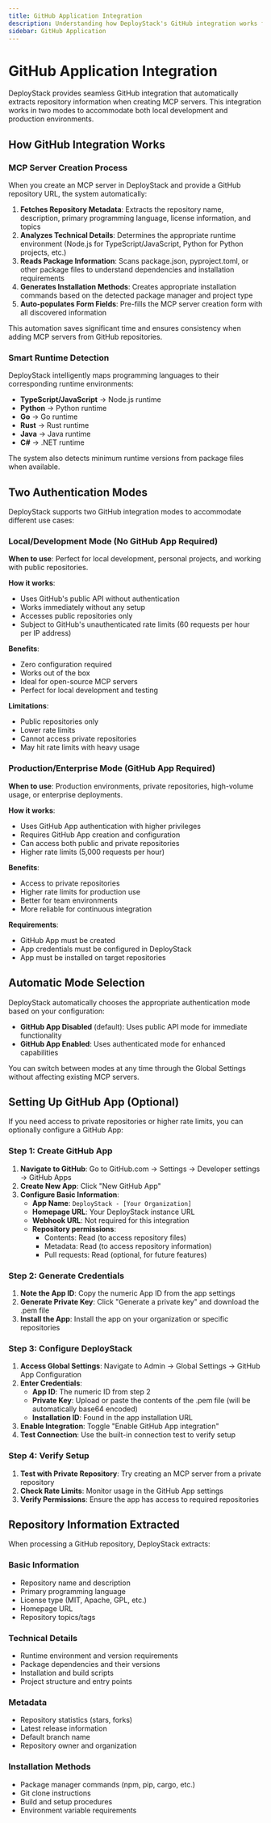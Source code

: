 ```yaml
---
title: GitHub Application Integration
description: Understanding how DeployStack's GitHub integration works for MCP server creation and repository information extraction.
sidebar: GitHub Application
---
```


# GitHub Application Integration

DeployStack provides seamless GitHub integration that automatically extracts repository information when creating MCP servers. This integration works in two modes to accommodate both local development and production environments.

## How GitHub Integration Works

### MCP Server Creation Process

When you create an MCP server in DeployStack and provide a GitHub repository URL, the system automatically:

1. **Fetches Repository Metadata**: Extracts the repository name, description, primary programming language, license information, and topics
2. **Analyzes Technical Details**: Determines the appropriate runtime environment (Node.js for TypeScript/JavaScript, Python for Python projects, etc.)
3. **Reads Package Information**: Scans package.json, pyproject.toml, or other package files to understand dependencies and installation requirements
4. **Generates Installation Methods**: Creates appropriate installation commands based on the detected package manager and project type
5. **Auto-populates Form Fields**: Pre-fills the MCP server creation form with all discovered information

This automation saves significant time and ensures consistency when adding MCP servers from GitHub repositories.

### Smart Runtime Detection

DeployStack intelligently maps programming languages to their corresponding runtime environments:

- **TypeScript/JavaScript** → Node.js runtime
- **Python** → Python runtime  
- **Go** → Go runtime
- **Rust** → Rust runtime
- **Java** → Java runtime
- **C#** → .NET runtime

The system also detects minimum runtime versions from package files when available.

## Two Authentication Modes

DeployStack supports two GitHub integration modes to accommodate different use cases:

### Local/Development Mode (No GitHub App Required)

**When to use**: Perfect for local development, personal projects, and working with public repositories.

**How it works**:
- Uses GitHub's public API without authentication
- Works immediately without any setup
- Accesses public repositories only
- Subject to GitHub's unauthenticated rate limits (60 requests per hour per IP address)

**Benefits**:
- Zero configuration required
- Works out of the box
- Ideal for open-source MCP servers
- Perfect for local development and testing

**Limitations**:
- Public repositories only
- Lower rate limits
- Cannot access private repositories
- May hit rate limits with heavy usage

### Production/Enterprise Mode (GitHub App Required)

**When to use**: Production environments, private repositories, high-volume usage, or enterprise deployments.

**How it works**:
- Uses GitHub App authentication with higher privileges
- Requires GitHub App creation and configuration
- Can access both public and private repositories
- Higher rate limits (5,000 requests per hour)

**Benefits**:
- Access to private repositories
- Higher rate limits for production use
- Better for team environments
- More reliable for continuous integration

**Requirements**:
- GitHub App must be created
- App credentials must be configured in DeployStack
- App must be installed on target repositories

## Automatic Mode Selection

DeployStack automatically chooses the appropriate authentication mode based on your configuration:

- **GitHub App Disabled** (default): Uses public API mode for immediate functionality
- **GitHub App Enabled**: Uses authenticated mode for enhanced capabilities

You can switch between modes at any time through the Global Settings without affecting existing MCP servers.

## Setting Up GitHub App (Optional)

If you need access to private repositories or higher rate limits, you can optionally configure a GitHub App:

### Step 1: Create GitHub App

1. **Navigate to GitHub**: Go to GitHub.com → Settings → Developer settings → GitHub Apps
2. **Create New App**: Click "New GitHub App"
3. **Configure Basic Information**:
   - **App Name**: `DeployStack - [Your Organization]`
   - **Homepage URL**: Your DeployStack instance URL
   - **Webhook URL**: Not required for this integration
   - **Repository permissions**: 
     - Contents: Read (to access repository files)
     - Metadata: Read (to access repository information)
     - Pull requests: Read (optional, for future features)

### Step 2: Generate Credentials

1. **Note the App ID**: Copy the numeric App ID from the app settings
2. **Generate Private Key**: Click "Generate a private key" and download the .pem file
3. **Install the App**: Install the app on your organization or specific repositories

### Step 3: Configure DeployStack

1. **Access Global Settings**: Navigate to Admin → Global Settings → GitHub App Configuration
2. **Enter Credentials**:
   - **App ID**: The numeric ID from step 2
   - **Private Key**: Upload or paste the contents of the .pem file (will be automatically base64 encoded)
   - **Installation ID**: Found in the app installation URL
3. **Enable Integration**: Toggle "Enable GitHub App integration"
4. **Test Connection**: Use the built-in connection test to verify setup

### Step 4: Verify Setup

1. **Test with Private Repository**: Try creating an MCP server from a private repository
2. **Check Rate Limits**: Monitor usage in the GitHub App settings
3. **Verify Permissions**: Ensure the app has access to required repositories

## Repository Information Extracted

When processing a GitHub repository, DeployStack extracts:

### Basic Information
- Repository name and description
- Primary programming language
- License type (MIT, Apache, GPL, etc.)
- Homepage URL
- Repository topics/tags

### Technical Details
- Runtime environment and version requirements
- Package dependencies and their versions
- Installation and build scripts
- Project structure and entry points

### Metadata
- Repository statistics (stars, forks)
- Latest release information
- Default branch name
- Repository owner and organization

### Installation Methods
- Package manager commands (npm, pip, cargo, etc.)
- Git clone instructions
- Build and setup procedures
- Environment variable requirements
